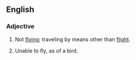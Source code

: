 ==English==
===Adjective===
{{en-adj}}
# Not [[flying]]; traveling by means other than [[flight]].
# {{context|biology|lang=en}} Unable to fly, as of a bird.